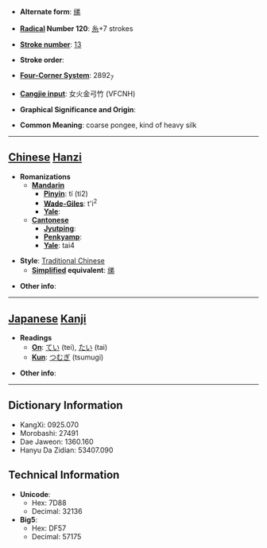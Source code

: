 * '''Alternate form''': [[绨]]

* '''[[Wiktionary:Chinese radical index| Radical]] Number 120''': [[Wiktionary:Chinese radical index 糸|糸]]+7 strokes

* '''[[Wiktionary:Chinese total strokes index|Stroke number]]''': [[Wiktionary:Chinese total strokes index 13|13]]

* '''Stroke order''': 

* '''[[Wiktionary:Chinese four corner index|Four-Corner System]]''': 2892<sub>7</sub>

* '''[[Wiktionary:Chinese Cangjie index|Cangjie input]]''': 女火金弓竹 (VFCNH)

* '''Graphical Significance and Origin''': 

* '''Common Meaning''': coarse pongee, kind of heavy silk

----

== [[Chinese]] [[Hanzi]] ==

* '''Romanizations'''
** '''[[Mandarin]]'''
*** '''[[Pinyin]]''': tí (ti2)
*** '''[[Wade-Giles]]''': t'i<sup>2</sup>
*** '''[[Yale]]''': 
** '''[[Cantonese]]'''
*** '''[[Jyutping]]''':
*** '''[[Penkyamp]]''': 
*** '''[[Yale]]''': tai4

* '''Style''': [[Traditional Chinese]] 
** '''[[Simplified Chinese|Simplified]] equivalent''': [[绨]]

* '''Other info''': 

----

== [[Japanese]] [[Kanji]] ==

* '''Readings'''
** '''[[On]]''': [[てい]] (tei), [[たい]] (tai)
** '''[[Kun]]''': [[つむぎ]] (tsumugi)

* '''Other info''':  

----

== Dictionary Information ==

* KangXi: 0925.070
* Morobashi: 27491
* Dae Jaweon: 1360.160
* Hanyu Da Zidian: 53407.090

== Technical Information ==

* '''Unicode''':
** Hex: 7D88
** Decimal: 32136
* '''Big5''':
** Hex: DF57
** Decimal: 57175